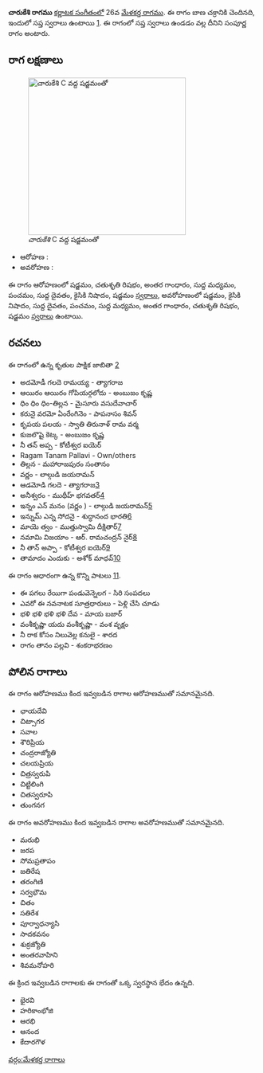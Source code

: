 {{Infobox ragam
	| name          	= చారుకేశి
	| synonym	    	= 
	| mela          	= 26
	| chakra        	= బాణ
	| janaka        	= 
	| type          	= సంపూర్ణ
	| arohanam      	= {{svaraC|S|R2|G3|M1|P|D1|N2|S'}} 
	| avarohanam    	= {{svaraC|S'|N2|D1|P|M1|G3|R2|S}}
	| jeeva         	=
	| chhaya        	=
	| nyasa         	=
	| vishesha      	= 
	| equivalent  		= 
}}
{{కర్ణాటక సంగీత రాగాలు}}
'''చారుకేశి రాగము''' [[కర్ణాటక సంగీతం]]లో 26వ [[మేళకర్త రాగము]]. ఈ రాగం బాణ చక్రానికి చెందినది, ఇందులో సప్త స్వరాలు ఉంటాయి [https://en.wikipedia.org/wiki/Melakarta]. ఈ రాగంలో సప్త స్వరాలు ఉండడం వల్ల దీనిని సంపూర్ణ రాగం అంటారు.


==రాగ లక్షణాలు==
[[Image:charukesi_kb2wiki.png|thumb|right|316px|''చారుకేశి'' C వద్ద షడ్జమంతో]]

* ఆరోహణ : {{svaraC|S|R2|G3|M1|P|D1|N2|S'}} 
* అవరోహణ : {{svaraC|S'|N2|D1|P|M1|G3|R2|S}}

ఈ రాగం ఆరోహణంలో షడ్జమం, చతుశృతి రిషభం, అంతర గాంధారం, సుద్ద మధ్యమం, పంచమం, సుద్ద దైవతం, కైసికి నిషాదం, షడ్జమం [[స్వరాలు]], అవరోహణంలో షడ్జమం, కైసికి నిషాదం, సుద్ద దైవతం, పంచమం, సుద్ద మధ్యమం, అంతర గాంధారం, చతుశృతి రిషభం, షడ్జమం [[స్వరాలు]] ఉంటాయి.

==రచనలు==
ఈ రాగంలో ఉన్న కృతుల పాక్షిక జాబితా [https://github.com/ssrihari/ragavardhini/blob/master/ragas/kritis.psv]
* అదమోడీ  గలదె రామయ్య - త్యాగరాజ
* ఆయిరం ఆయిరం  గోపియర్గలోదు - అంబుజం కృష్ణ
* ధిం ధిం ధిం-తిల్లన - మైసూరు వసుదేవాచార్
*  కరునై  వరమో ఏంరేంగినెం - పాపనాసం  శివన్
* కృపయ పలయ - స్వాతి తిరునాళ్ రామ వర్మ
* కుజలొషై కెట్క - అంబుజం కృష్ణ
* నీ తన్  అప్ప - కోటీశ్వర ఐయెర్
* Ragam Tanam Pallavi - Own/others
* తిల్లన - మహారాజపురం సంతానం
* వర్ణం - లాల్గుడి జయరామన్
* ఆడమోడి  గలదె - త్యాగరాజ[http://www.karnatik.com/c1359.shtml]
* అనీశ్వరం - ముథీహ్ భగవతర్[http://www.karnatik.com/c1938.shtml]
* ఇన్నం  ఎన్   మనం (వర్ణం ) - లాల్గుడి జయరామన్[http://www.karnatik.com/c1868.shtml]
* ఇన్నుమ్ ఎన్న  సోదనై - శుద్ధానంద  భారతి[http://www.karnatik.com/c1617.shtml]
* మాయె త్వం - ముత్తుస్వామి దీక్షితార్[http://www.karnatik.com/c1233.shtml]
* నమామి  విజయాం - ఆర్. రామచంద్రన్ నైర్[http://www.karnatik.com/c3113.shtml]
* నీ తాన్ అప్పా - కోటీశ్వర ఐయెర్[http://www.karnatik.com/c1782.shtml]
* తామాదం ఎందుకు - అశోక్ మాధవ్[http://www.karnatik.com/c2602.shtml]

ఈ రాగం ఆధారంగా ఉన్న కొన్ని పాటలు [http://rksanka.tripod.com/music/rslist.html].
* ఈ పగలు రేయిగా పండువెన్నెలగ - సిరి సంపదలు
* ఎవరో ఈ నవనాటక సూత్రధారులు - పెళ్లి చేసి చూడు
* భళి భళి భళి భళి దేవ - మాయ బజార్
* వంశీకృష్ణా యదు వంశీకృష్ణా - వంశ వృక్షం
* నీ రాక కోసం నిలువెల్ల కనులై - శారద
* రాగం తానం పల్లవి - శంకరాభరణం




==పోలిన రాగాలు==
ఈ రాగం ఆరోహణము కింద ఇవ్వబడిన రాగాల ఆరోహణముతో సమానమైనది.
* ఛాయదేవి
* చిట్సాగర
* సవాల
* శౌరిప్రియ
* చంద్రరాజ్యోతి
* చలయప్రియ
* చిత్రస్వరుపి
*  చిట్టిలింగి
* చితస్వరూపి
* తుంగనగ

ఈ రాగం అవరోహణము కింద ఇవ్వబడిన రాగాల అవరోహణముతో సమానమైనది.
* మరుభి
* జరప
* సోమప్రతాపం
* జతిరేష
* తరంగిణి
* సర్వభౌమ
* చితం
* సతిరేశ
* పూర్వాధన్యాసి
* సాదకవనం
* శుక్రజ్యోతి
* అంతరవాహిని
* శివమనోహరి

ఈ క్రింద ఇవ్వబడిన రాగాలకు ఈ రాగంతో ఒక్క స్వరస్థాన భేదం ఉన్నది.
* భైరవి
* హరికాంభోజి
* ఆరభి
* ఆనంద
* కేదారగౌళ



[[వర్గం:మేళకర్త రాగాలు]]